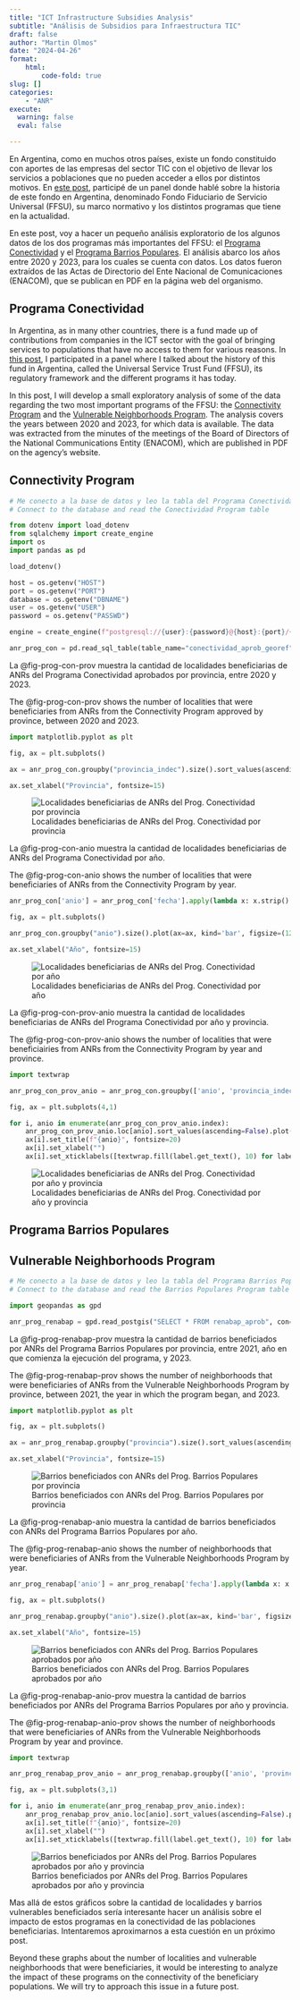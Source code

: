 ```yaml
---
title: "ICT Infrastructure Subsidies Analysis"
subtitle: "Análisis de Subsidios para Infraestructura TIC"
draft: false
author: "Martin Olmos"
date: "2024-04-26"
format: 
    html:
        code-fold: true
slug: []
categories:
    - "ANR"
execute: 
  warning: false
  eval: false

---
```


::: {.content-visible when-profile="spanish"}

En Argentina, como en muchos otros países, existe un fondo constituido con aportes de las empresas del sector TIC con el objetivo de llevar los servicios a poblaciones que no pueden acceder a ellos por distintos motivos. En [este post][1], participé de un panel donde hablé sobre la historia de este fondo en Argentina, denominado Fondo Fiduciario de Servicio Universal (FFSU), su marco normativo y los distintos programas que tiene en la actualidad.

En este post, voy a hacer un pequeño análisis exploratorio de los algunos datos de los dos programas más importantes del FFSU: el [Programa Conectividad][2] y el [Programa Barrios Populares][3]. El análisis abarco los años entre 2020 y 2023, para los cuales se cuenta con datos. Los datos fueron extraídos de las Actas de Directorio del Ente Nacional de Comunicaciones (ENACOM), que se publican en PDF en la página web del organismo.

## Programa Conectividad

:::

::: {.content-visible when-profile="english"}

In Argentina, as in many other countries, there is a fund made up of contributions from companies in the ICT sector with the goal of bringing services to populations that have no access to them for various reasons. In [this post][1], I participated in a panel where I talked about the history of this fund in Argentina, called the Universal Service Trust Fund (FFSU), its regulatory framework and the different programs it has today.

In this post, I will develop a small exploratory analysis of some of the data regarding the two most important programs of the FFSU: the [Connectivity Program][2] and the [Vulnerable Neighborhoods Program][3]. The analysis covers the years between 2020 and 2023, for which data is available. The data was extracted from the minutes of the meetings of the Board of Directors of the National Communications Entity (ENACOM), which are published in PDF on the agency's website.


## Connectivity Program

:::

```python
# Me conecto a la base de datos y leo la tabla del Programa Conectividad
# Connect to the database and read the Conectividad Program table

from dotenv import load_dotenv
from sqlalchemy import create_engine
import os
import pandas as pd

load_dotenv()

host = os.getenv("HOST")
port = os.getenv("PORT")
database = os.getenv("DBNAME")
user = os.getenv("USER")
password = os.getenv("PASSWD")

engine = create_engine(f"postgresql://{user}:{password}@{host}:{port}/{database}")

anr_prog_con = pd.read_sql_table(table_name="conectividad_aprob_georef", con=engine)

```

::: {.content-visible when-profile="spanish"}

La @fig-prog-con-prov muestra la cantidad de localidades beneficiarias de ANRs del Programa Conectividad aprobados por provincia, entre 2020 y 2023.

:::

::: {.content-visible when-profile="english"}

The @fig-prog-con-prov shows the number of localities that were beneficiaries from ANRs from the Connectivity Program approved by province, between 2020 and 2023.

:::

```python

import matplotlib.pyplot as plt

fig, ax = plt.subplots()

ax = anr_prog_con.groupby("provincia_indec").size().sort_values(ascending=False).plot(kind='bar', figsize=(20,10), legend=False)

ax.set_xlabel("Provincia", fontsize=15)

```


![Localidades beneficiarias de ANRs del Prog. Conectividad por provincia](./prog_con_prov.png){#fig-prog-con-prov}

::: {.content-visible when-profile="spanish"}

La @fig-prog-con-anio muestra la cantidad de localidades beneficiarias de ANRs del Programa Conectividad por año.

:::

::: {.content-visible when-profile="english"}

The @fig-prog-con-anio shows the number of localities that were beneficiaries of ANRs from the Connectivity Program by year.

:::

```python

anr_prog_con['anio'] = anr_prog_con['fecha'].apply(lambda x: x.strip().split(' ')[1] if len(x.split(' ')) > 1 else None)

fig, ax = plt.subplots()

anr_prog_con.groupby("anio").size().plot(ax=ax, kind='bar', figsize=(12,6), legend=False)

ax.set_xlabel("Año", fontsize=15)

```

![Localidades beneficiarias de ANRs del Prog. Conectividad por año](./prog_con_anio.png){#fig-prog-con-anio}

::: {.content-visible when-profile="spanish"}

La @fig-prog-con-prov-anio muestra la cantidad de localidades beneficiarias de ANRs del Programa Conectividad por año y provincia.

:::

::: {.content-visible when-profile="english"}

The @fig-prog-con-prov-anio shows the number of localities that were beneficiairies from ANRs from the Connectivity Program by year and province.

:::


```python

import textwrap

anr_prog_con_prov_anio = anr_prog_con.groupby(['anio', 'provincia_indec']).size().unstack().fillna(0)

fig, ax = plt.subplots(4,1)

for i, anio in enumerate(anr_prog_con_prov_anio.index):
    anr_prog_con_prov_anio.loc[anio].sort_values(ascending=False).plot(ax=ax[i], kind='bar', figsize=(12,26), legend=False)
    ax[i].set_title(f"{anio}", fontsize=20)
    ax[i].set_xlabel("")
    ax[i].set_xticklabels([textwrap.fill(label.get_text(), 10) for label in ax[i].get_xticklabels()], rotation=45, fontsize=8, ha='right')  # Wrap labels

```

![Localidades beneficiarias de ANRs del Prog. Conectividad por año y provincia](./prog_con_anio_prov.png){#fig-prog-con-prov-anio}

::: {.content-visible when-profile="spanish"}

## Programa Barrios Populares

:::

::: {.content-visible when-profile="english"}

## Vulnerable Neighborhoods Program

:::

```python
# Me conecto a la base de datos y leo la tabla del Programa Barrios Populares
# Connect to the database and read the Barrios Populares Program table

import geopandas as gpd

anr_prog_renabap = gpd.read_postgis("SELECT * FROM renabap_aprob", con=engine, geom_col="geometry")

```

::: {.content-visible when-profile="spanish"}

La @fig-prog-renabap-prov muestra la cantidad de barrios beneficiados por ANRs del Programa Barrios Populares por provincia, entre 2021, año en que comienza la ejecución del programa, y 2023.

:::

::: {.content-visible when-profile="english"}

The @fig-prog-renabap-prov shows the number of neighborhoods that were beneficiaries of ANRs from the Vulnerable Neighborhoods Program by province, between 2021, the year in which the program began, and 2023.

:::

```python

import matplotlib.pyplot as plt

fig, ax = plt.subplots()

ax = anr_prog_renabap.groupby("provincia").size().sort_values(ascending=False).plot(kind='bar', figsize=(20,10), legend=False)

ax.set_xlabel("Provincia", fontsize=15)

```

![Barrios beneficiados con ANRs del Prog. Barrios Populares por provincia](./prog_renabap_prov.png){#fig-prog-renabap-prov}

::: {.content-visible when-profile="spanish"}

La @fig-prog-renabap-anio muestra la cantidad de barrios beneficiados con ANRs del Programa Barrios Populares por año.

:::

::: {.content-visible when-profile="english"}

The @fig-prog-renabap-anio shows the number of neighborhoods that were beneficiaries of ANRs from the Vulnerable Neighborhoods Program by year.

:::

```python

anr_prog_renabap['anio'] = anr_prog_renabap['fecha'].apply(lambda x: x.strip().split(' ')[1] if len(x.split(' ')) > 1 else None)

fig, ax = plt.subplots()

anr_prog_renabap.groupby("anio").size().plot(ax=ax, kind='bar', figsize=(12,6), legend=False)

ax.set_xlabel("Año", fontsize=15)

```

![Barrios beneficiados con ANRs del Prog. Barrios Populares aprobados por año](./prog_renabap_anio.png){#fig-prog-renabap-anio}

::: {.content-visible when-profile="spanish"}

La @fig-prog-renabap-anio-prov muestra la cantidad de barrios beneficiados por ANRs del Programa Barrios Populares por año y provincia.

:::

::: {.content-visible when-profile="english"}

The @fig-prog-renabap-anio-prov shows the number of neighborhoods that were beneficiaries of ANRs from the Vulnerable Neighborhoods Program by year and province.

:::


```python

import textwrap

anr_prog_renabap_prov_anio = anr_prog_renabap.groupby(['anio', 'provincia']).size().unstack().fillna(0)

fig, ax = plt.subplots(3,1)

for i, anio in enumerate(anr_prog_renabap_prov_anio.index):
    anr_prog_renabap_prov_anio.loc[anio].sort_values(ascending=False).plot(ax=ax[i], kind='bar', figsize=(12,26), legend=False)
    ax[i].set_title(f"{anio}", fontsize=20)
    ax[i].set_xlabel("")
    ax[i].set_xticklabels([textwrap.fill(label.get_text(), 10) for label in ax[i].get_xticklabels()], rotation=45, fontsize=8, ha='right')  # Wrap labels

```


![Barrios beneficiados por ANRs del Prog. Barrios Populares aprobados por año y provincia](./prog_renabap_anio_prov.png){#fig-prog-renabap-anio-prov}

::: {.content-visible when-profile="spanish"}

Mas allá de estos gráficos sobre la cantidad de localidades y barrios vulnerables beneficiados sería interesante hacer un análisis sobre el impacto de estos programas en la conectividad de las poblaciones beneficiarias. Intentaremos aproximarnos a esta cuestión en un próximo post.

:::

::: {.content-visible when-profile="english"}

Beyond these graphs about the number of localities and vulnerable neighborhoods that were beneficiaries, it would be interesting to analyze the impact of these programs on the connectivity of the beneficiary populations. We will try to approach this issue in a future post.

:::

[1]:https://martinolmos.github.io/data_ict/es/posts/forum-equality-digital-divide/
[2]:https://enacom.gob.ar/programa-conectividad_p4875
[3]:https://enacom.gob.ar/programa-barrios-populares_p4615